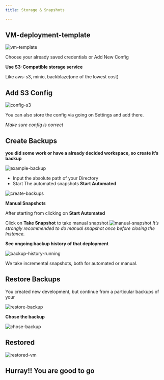 ```yaml
---
title: Storage & Snapshots

---
```


## VM-deployment-template

![vm-template](../images/snapshots/vm_temp.png)

Choose your already saved credentials or Add New Config

**Use S3-Compatible storage service**

Like aws-s3, minio, backblaze(one of the lowest cost)

## Add S3 Config

![config-s3](../images/snapshots/config_s3.png)

You can also store the config via going on Settings and add there.

*Make sure config is correct*

## Create Backups

**you did some work or have a already decided workspace, so create it’s backup**

![example-backup](../images/snapshots/example_backup.png)

- Input the absolute path of your Directory
- Start The automated snapshots **Start Automated**

![create-backups](../images/snapshots/create_backups.png)

**Manual Snapshots**

After starting from clicking on **Start Automated**

Click on **Take Snapshot** to take manual snapshot
![manual-snapshot](../images/snapshots/snapshot_mannual.png)
*It’s strongly recommended to do manual snapshot once before closing the Instance.*


**See ongoing backup history of that deployment**

![backup-history-running](../images/snapshots/backup_history_running.png)

We take incremental snapshots, both for automated or manual.

## Restore Backups

You created new development, but continue from a particular backups of your

![restore-backup](../images/snapshots/restore_backups.png)

**Chose the backup**

![chose-backup](../images/snapshots/chose_backup.png)

## Restored

![restored-vm](../images/snapshots/restored_vm.png)

## Hurray!! You are good to go
